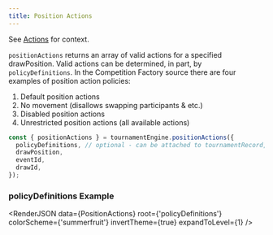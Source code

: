 ```yaml
---
title: Position Actions
---
```



See [Actions](/docs/concepts/actions) for context.

`positionActions` returns an array of valid actions for a specified drawPosition. Valid actions can be determined, in part, by
`policyDefinitions`. In the Competition Factory source there are four examples of position action policies:

1. Default position actions
2. No movement (disallows swapping participants & etc.)
3. Disabled position actions
4. Unrestricted position actions (all available actions)

```js
const { positionActions } = tournamentEngine.positionActions({
  policyDefinitions, // optional - can be attached to tournamentRecord, event, or draw
  drawPosition,
  eventId,
  drawId,
});
```

### policyDefinitions Example

<RenderJSON
  data={PositionActions}
  root={'policyDefinitions'}
  colorScheme={'summerfruit'}
  invertTheme={true}
  expandToLevel={1}
/>
